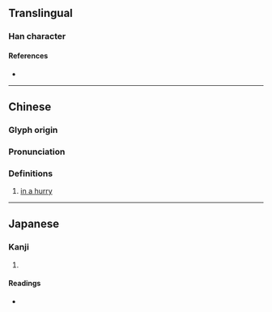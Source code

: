 {{character info}}
==Translingual==

===Han character===
{{Han char|rn=60|rad=彳|as=04|sn=7|four=|canj=HOMG,XHOMG|ids=⿰彳王}}

====References====
* {{Han ref|kx=0365.200|dkj=10058|dj=0685.130|hdz=20814.070|uh=5F7A|ud=24442}}

----

==Chinese==
{{zh-forms}}

===Glyph origin===
{{Han etym}}

===Pronunciation===
{{zh-pron
|m=wǎng
|c=wong4
|mc=y
|oc=y
|cat=
}}

===Definitions===
{{zh-hanzi}}

# [[in a hurry]] {{gloss|as in walking}}

----

==Japanese==

===Kanji===
{{ja-kanji|grade=|rs=彳04}}

# {{rfdef|ja|sort=彳04}}

====Readings====
* {{ja-readings|on=[[おう]] (ō)|kun=[[いそぎゆく]] (isogiyuku)}}